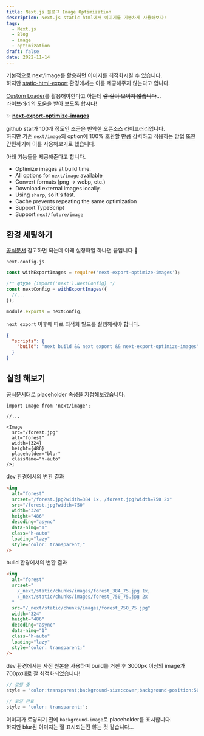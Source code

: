 ```yaml
---
title: Next.js 블로그 Image Optimization
description: Next.js static html에서 이미지를 기똥차게 사용해보자!
tags:
  - Next.js
  - Blog
  - image
  - optimization
draft: false
date: 2022-11-14
---
```


기본적으로 next/image를 활용하면 이미지를 최적화시킬 수 있습니다.  
하지만 [static-html-export](https://nextjs.org/docs/advanced-features/static-html-export#unsupported-features) 환경에서는 이를 제공해주지 않는다고 합니다.

[Custom Loader](https://nextjs.org/docs/basic-features/image-optimization#loaders)를 활용해야한다고 하는데 ~~갈 길이 보이지 않습니다~~...  
라이브러리의 도움을 받아 보도록 합시다!

✨ [**next-export-optimize-images**](https://github.com/dc7290/next-export-optimize-images)

github star가 100개 정도인 조금은 빈약한 오픈소스 라이브러리입니다.  
하지만 기존 `next/image`의 option에 100% 호환할 만큼 강력하고 적용하는 방법 또한 간편하기에 이를 사용해보기로 했습니다.

아래 기능들을 제공해준다고 합니다.

- Optimize images at build time.
- All options for `next/image` available
- Convert formats (png → webp, etc.)
- Download external images locally.
- Using `sharp`, so it's fast.
- Cache prevents repeating the same optimization
- Support TypeScript
- Support `next/future/image`

## 환경 세팅하기

[공식문서](https://next-export-optimize-images.vercel.app/docs/getting-started) 참고하면 되는데 아래 설정파일 하나면 끝입니다 🫢

`next.config.js`

```js
const withExportImages = require('next-export-optimize-images');

/** @type {import('next').NextConfig} */
const nextConfig = withExportImages({
  //...
});

module.exports = nextConfig;
```

`next export` 이후에 따로 최적화 빌드를 실행해줘야 합니다.

```json
{
  "scripts": {
    "build": "next build && next export && next-export-optimize-images"
  }
}
```

## 실험 해보기

[공식문서](https://next-export-optimize-images.vercel.app/docs/examples#set-the-placeholder)대로 placeholder 속성을 지정해보겠습니다.

```tsx
import Image from 'next/image';

//...

<Image
  src="/forest.jpg"
  alt="forest"
  width={324}
  height={486}
  placeholder="blur"
  className="h-auto"
/>;
```

dev 환경에서의 변환 결과

```html
<img
  alt="forest"
  srcset="/forest.jpg?width=384 1x, /forest.jpg?width=750 2x"
  src="/forest.jpg?width=750"
  width="324"
  height="486"
  decoding="async"
  data-nimg="1"
  class="h-auto"
  loading="lazy"
  style="color: transparent;"
/>
```

build 환경에서의 변환 결과

```html
<img
  alt="forest"
  srcset="
    /_next/static/chunks/images/forest_384_75.jpg 1x,
    /_next/static/chunks/images/forest_750_75.jpg 2x
  "
  src="/_next/static/chunks/images/forest_750_75.jpg"
  width="324"
  height="486"
  decoding="async"
  data-nimg="1"
  class="h-auto"
  loading="lazy"
  style="color: transparent;"
/>
```

dev 환경에서는 사진 원본을 사용하며 build를 거친 후 3000px 이상의 image가 700px대로 잘 최적화되었습니다!

```javascript
// 로딩 중
style = "color:transparent;background-size:cover;background-position:50% 50%;background-repeat:no-repeat;background-image:url("data:image/svg+xml;charset=utf-8,%3Csvg xmlns='http%3A//www.w3.org/2000/svg' viewBox='0 0 324 486'%3E%3Cfilter id='b' color-interpolation-filters='sRGB'%3E%3CfeGaussianBlur stdDeviation='20'/%3E%3C/filter%3E%3Cimage preserveAspectRatio='none' filter='url(%23b)' x='0' y='0' height='100%25' width='100%25' href='/_next/static/chunks/images/forest_8_10.jpg'/%3E%3C/svg%3E")";

// 로딩 완료
style = 'color: transparent;';
```

이미지가 로딩되기 전에 `background-image`로 placeholder를 표시합니다.  
하지만 blur된 이미지는 잘 표시되는진 않는 것 같습니다...
